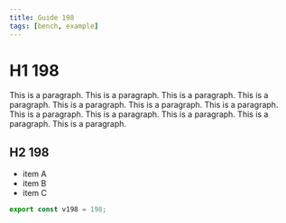 ```yaml
---
title: Guide 198
tags: [bench, example]
---
```


# H1 198

This is a paragraph. This is a paragraph. This is a paragraph. This is a paragraph. This is a paragraph. This is a paragraph. This is a paragraph. This is a paragraph. This is a paragraph. This is a paragraph. This is a paragraph. This is a paragraph. 

## H2 198

- item A
- item B
- item C

```ts
export const v198 = 198;
```